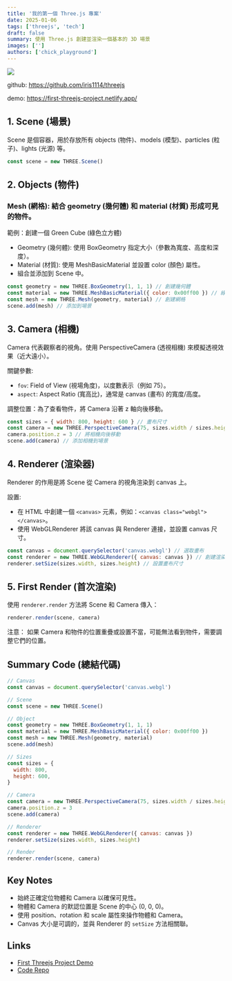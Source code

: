 ```yaml
---
title: '我的第一個 Three.js 專案'
date: 2025-01-06
tags: ['threejs', 'tech']
draft: false
summary: 使用 Three.js 創建並渲染一個基本的 3D 場景
images: ['']
authors: ['chick_playground']
---
```


![](/static/images/threejs/first-threejs-project.png)

github: https://github.com/iris1114/threejs

demo: https://first-threejs-project.netlify.app/

## 1. Scene (場景)

Scene 是個容器，用於存放所有 objects (物件)、models (模型)、particles (粒子)、lights (光源) 等。

```javascript
const scene = new THREE.Scene()
```

## 2. Objects (物件)

### Mesh (網格): 結合 geometry (幾何體) 和 material (材質) 形成可見的物件。

範例：創建一個 Green Cube (綠色立方體)

- Geometry (幾何體): 使用 BoxGeometry 指定大小（參數為寬度、高度和深度）。
- Material (材質): 使用 MeshBasicMaterial 並設置 color (顏色) 屬性。
- 組合並添加到 Scene 中。

```javascript
const geometry = new THREE.BoxGeometry(1, 1, 1) // 創建幾何體
const material = new THREE.MeshBasicMaterial({ color: 0x00ff00 }) // 綠色材質
const mesh = new THREE.Mesh(geometry, material) // 創建網格
scene.add(mesh) // 添加到場景
```

## 3. Camera (相機)

Camera 代表觀察者的視角。使用 PerspectiveCamera (透視相機) 來模擬透視效果（近大遠小）。

關鍵參數:

- `fov`: Field of View (視場角度)，以度數表示（例如 75）。
- `aspect`: Aspect Ratio (寬高比)，通常是 canvas (畫布) 的寬度/高度。

調整位置：為了查看物件，將 Camera 沿著 z 軸向後移動。

```javascript
const sizes = { width: 800, height: 600 } // 畫布尺寸
const camera = new THREE.PerspectiveCamera(75, sizes.width / sizes.height)
camera.position.z = 3 // 將相機向後移動
scene.add(camera) // 添加相機到場景
```

## 4. Renderer (渲染器)

Renderer 的作用是將 Scene 從 Camera 的視角渲染到 canvas 上。

設置:

- 在 HTML 中創建一個 `<canvas>` 元素，例如：`<canvas class="webgl"></canvas>`。
- 使用 WebGLRenderer 將該 canvas 與 Renderer 連接，並設置 canvas 尺寸。

```javascript
const canvas = document.querySelector('canvas.webgl') // 選取畫布
const renderer = new THREE.WebGLRenderer({ canvas: canvas }) // 創建渲染器
renderer.setSize(sizes.width, sizes.height) // 設置畫布尺寸
```

## 5. First Render (首次渲染)

使用 `renderer.render` 方法將 Scene 和 Camera 傳入：

```javascript
renderer.render(scene, camera)
```

注意：
如果 Camera 和物件的位置重疊或設置不當，可能無法看到物件，需要調整它們的位置。

## Summary Code (總結代碼)

```javascript
// Canvas
const canvas = document.querySelector('canvas.webgl')

// Scene
const scene = new THREE.Scene()

// Object
const geometry = new THREE.BoxGeometry(1, 1, 1)
const material = new THREE.MeshBasicMaterial({ color: 0x00ff00 })
const mesh = new THREE.Mesh(geometry, material)
scene.add(mesh)

// Sizes
const sizes = {
  width: 800,
  height: 600,
}

// Camera
const camera = new THREE.PerspectiveCamera(75, sizes.width / sizes.height)
camera.position.z = 3
scene.add(camera)

// Renderer
const renderer = new THREE.WebGLRenderer({ canvas: canvas })
renderer.setSize(sizes.width, sizes.height)

// Render
renderer.render(scene, camera)
```

## Key Notes

- 始終正確定位物體和 Camera 以確保可見性。
- 物體和 Camera 的默認位置是 Scene 的中心 (0, 0, 0)。
- 使用 position、rotation 和 scale 屬性來操作物體和 Camera。
- Canvas 大小是可調的，並與 Renderer 的 `setSize` 方法相關聯。

## Links

- [First Threejs Project Demo](https://first-threejs-project.netlify.app/)
- [Code Repo](https://github.com/iris1114/threejs/tree/main/first-threejs-project)
